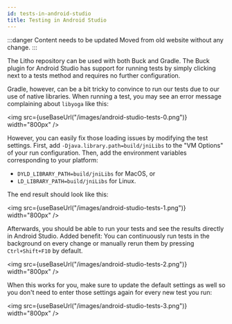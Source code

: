 ```yaml
---
id: tests-in-android-studio
title: Testing in Android Studio
---
```


:::danger Content needs to be updated
Moved from old website without any change.
:::


The Litho repository can be used with both Buck and Gradle. The Buck plugin for
Android Studio has support for running tests by simply clicking next to a tests
method and requires no further configuration.

Gradle, however, can be a bit tricky to convince to run our tests due to
our use of native libraries. When running a test, you may see an error
message complaining about `libyoga` like this:

<img src={useBaseUrl("/images/android-studio-tests-0.png")} width="800px" />

However, you can easily fix those loading issues by modifying the test settings.
First, add `-Djava.library.path=build/jniLibs` to the "VM Options" of your run
configuration. Then, add the environment variables corresponding to your
platform:

- `DYLD_LIBRARY_PATH=build/jniLibs` for MacOS, or
- `LD_LIBRARY_PATH=build/jniLibs` for Linux.

The end result should look like this:

<img src={useBaseUrl("/images/android-studio-tests-1.png")} width="800px" />

Afterwards, you should be able to run your tests and see the results directly in
Android Studio. Added benefit: You can continuously run tests in the background
on every change or manually rerun them by pressing `Ctrl+Shift+F10` by default.

<img src={useBaseUrl("/images/android-studio-tests-2.png")} width="800px" />

When this works for you, make sure to update the default settings as well so you
don't need to enter those settings again for every new test you run:

<img src={useBaseUrl("/images/android-studio-tests-3.png")} width="800px" />
